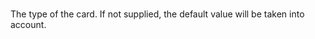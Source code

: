   

  
<ResponseField name="CardType" type="string"   
default="**Default value:** CB_VISA_MASTERCARD">    
The type of the card. If not supplied, the default value will be taken into account.  
</ResponseField>